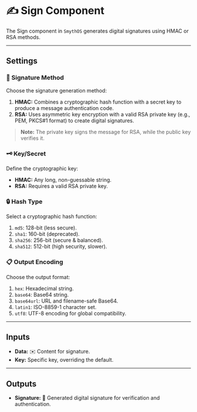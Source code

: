 # ✍️ Sign Component

The Sign component in `SmythOS` generates digital signatures using HMAC or RSA methods.

<Arcade  src="https://demo.arcade.software/vmUBVaRLHhhL5QOcpDN0?embed&embed_mobile=tab&embed_desktop=inline&show_copy_link=true" title="Sign | SmythOS" />

---

## Settings

### 🔑 Signature Method

Choose the signature generation method:

1. **HMAC:** Combines a cryptographic hash function with a secret key to produce a message authentication code.
2. **RSA:** Uses asymmetric key encryption with a valid RSA private key (e.g., PEM, PKCS#1 format) to create digital signatures.

> **Note:** The private key signs the message for RSA, while the public key verifies it.

### 🗝️ Key/Secret

Define the cryptographic key:

- **HMAC:** Any long, non-guessable string.
- **RSA:** Requires a valid RSA private key.

### 🔒 Hash Type

Select a cryptographic hash function:

1. `md5`: 128-bit (less secure).
2. `sha1`: 160-bit (deprecated).
3. `sha256`: 256-bit (secure & balanced).
4. `sha512`: 512-bit (high security, slower).

### 📋 Output Encoding

Choose the output format:

1. `hex`: Hexadecimal string.
2. `base64`: Base64 string.
3. `base64url`: URL and filename-safe Base64.
4. `latin1`: ISO-8859-1 character set.
5. `utf8`: UTF-8 encoding for global compatibility.

---

## Inputs

- **Data:** ✉️ Content for signature.
- **Key:** Specific key, overriding the default.

---

## Outputs

- **Signature:** 📝 Generated digital signature for verification and authentication.